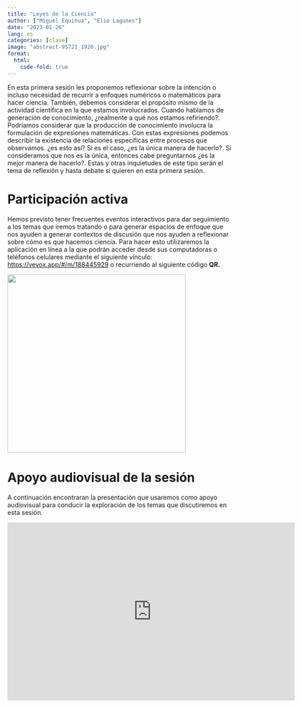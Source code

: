 ```yaml
---
title: "Leyes de la Ciencia"
author: ["Miguel Equihua", "Elio Lagunes"]
date: "2023-01-26"
lang: es
categories: [clase]
image: "abstract-95721_1920.jpg"
format:
  html:
    code-fold: true
---
```


En esta primera sesión les proponemos reflexionar sobre la intención o incluso necesidad de recurrir a enfoques numéricos o matemáticos para hacer ciencia. También, debemos considerar el propósito mismo de la actividad científica en la que estamos involucrados. Cuando hablamos de generación de conocimiento, ¿realmente a qué nos estamos refiriendo?. Podríamos considerar que la producción de conocimiento involucra la formulación de expresiones matemáticas. Con estas expresiones podemos describir la existencia de relaciones específicas entre procesos que observamos. ¿es esto así? Si es el caso, ¿es la única manera de hacerlo?. Si consideramos que nos es la única, entonces cabe preguntarnos ¿es la mejor manera de hacerlo?. Estas y otras inquietudes de este tipo serán el tema de reflexión y hasta debate si quieren en esta primera sesión.

# Participación activa

Hemos previsto tener frecuentes eventos interactivos para dar seguimiento a los temas que iremos tratando o para generar espacios de enfoque que nos ayuden a generar contextos de discusión que nos ayuden a reflexionar sobre cómo es que hacemos ciencia. Para hacer esto utilizaremos la aplicación en línea a la que podrán acceder desde sus computadoras o teléfonos celulares mediante el siguiente vínculo: <https://vevox.app/#/m/188445929> o recurriendo al siguiente código **QR.**

![](vevox-QR.png){width="400"}

# Apoyo audiovisual de la sesión

A continuación encontraran la presentación que usaremos como apoyo audiovisual para conducir la exploración de los temas que discutiremos en esta sesión.

<iframe src="https://docs.google.com/presentation/d/e/2PACX-1vTCdUcwWh31T-1oxX_etqljMcHVmH3AfaLMbmA8gUtiaX52VXNnOpzXnDRaosXjdg/embed?start=false&amp;loop=false&amp;delayms=3000" frameborder="0" width="645px" height="400px" allowfullscreen="true" mozallowfullscreen="true" webkitallowfullscreen="true">

</iframe>
